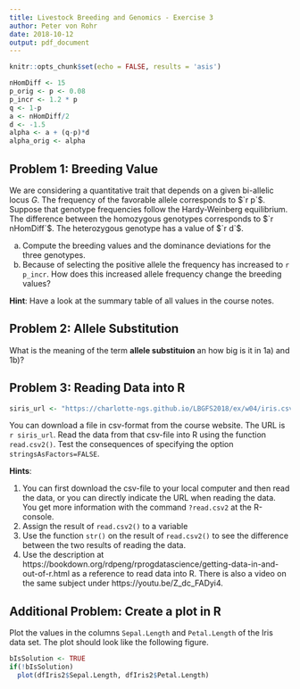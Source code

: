 ```yaml
---
title: Livestock Breeding and Genomics - Exercise 3
author: Peter von Rohr
date: 2018-10-12
output: pdf_document
---
```


```r
knitr::opts_chunk$set(echo = FALSE, results = 'asis')
```

```r
nHomDiff <- 15
p_orig <- p <- 0.08
p_incr <- 1.2 * p
q <- 1-p
a <- nHomDiff/2
d <- -1.5
alpha <- a + (q-p)*d
alpha_orig <- alpha
```

## Problem 1: Breeding Value
We are considering a quantitative trait that depends on a given bi-allelic locus $G$. The frequency of the favorable allele corresponds to $`r p`$. Suppose that genotype frequencies follow the Hardy-Weinberg equilibrium. The difference between the homozygous genotypes corresponds to $`r nHomDiff`$. The heterozygous genotype has a value of $`r d`$. 

a) Compute the breeding values and the dominance deviations for the three genotypes.
b) Because of selecting the positive allele the frequency has increased to `r p_incr`. How does this increased allele frequency change the breeding values?

__Hint__: Have a look at the summary table of all values in the course notes.




## Problem 2: Allele Substitution
What is the meaning of the term __allele substituion__ an how big is it in 1a) and 1b)?



## Problem 3: Reading Data into R
```r
siris_url <- "https://charlotte-ngs.github.io/LBGFS2018/ex/w04/iris.csv"
```

You can download a file in csv-format from the course website. The URL is `r siris_url`. Read the data from that csv-file into R using the function `read.csv2()`. Test the consequences of specifying the option `stringsAsFactors=FALSE`. 

__Hints__: 

1. You can first download the csv-file to your local computer and then read the data, or you can directly indicate the URL when reading the data. You get more information with the command `?read.csv2` at the R-console.
2. Assign the result of `read.csv2()` to a variable
3. Use the function `str()` on the result of `read.csv2()` to see the difference between the two results of reading the data.
4. Use the description at https://bookdown.org/rdpeng/rprogdatascience/getting-data-in-and-out-of-r.html as a reference to read data into R. There is also a video on the same subject under https://youtu.be/Z_dc_FADyi4.




## Additional Problem: Create a plot in R
Plot the values in the columns `Sepal.Length` and `Petal.Length` of the Iris data set. The plot should look like the following figure.

```r
bIsSolution <- TRUE
if(!bIsSolution)
  plot(dfIris2$Sepal.Length, dfIris2$Petal.Length)
```


